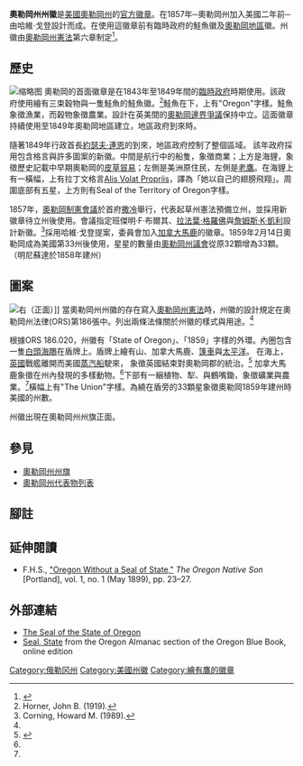 {{noteTA
|G1=USState
}}
{{Infobox Coat of arms|name=奧勒岡州州徽|image=Seal of Oregon.svg|image_width=200|armiger=奧勒岡州|year_adopted=1859年2月14日|motto='''She sails on her own wings'''}}
'''奧勒岡州州徽'''是[[美國|美國]][[奧勒岡州|奧勒岡州]]的[[美国各州、特区和领地徽章列表|官方徽章]]。在1857年─奧勒岡州加入美國二年前─由哈維·戈登設計而成。在使用這徽章前有臨時政府的鮭魚徽及[[奧勒岡地區|奧勒岡地區]]徽。州徽由[[奧勒岡州憲法|奧勒岡州憲法]]第六章制定<ref name="sos2">{{cite web|url=http://www.sos.state.or.us/executive/stateseal/index.html|title=Oregon State Seal|accessdate=2008-02-25|publisher=[[Oregon_Secretary_of_State|Oregon Secretary of State]]|archive-date=2012-07-03|archive-url=https://www.webcitation.org/68svpbPMy?url=http://www.sos.state.or.us/executive/404_error.html|dead-url=no}}</ref>。

== 歷史 ==
{{Multiple image}}
[[File:Oregon_state_coat_of_arms_(illustrated,_1876).jpg|缩略图]]
奧勒岡的首面徽章是在1843年至1849年間的[[奧勒岡臨時政府|臨時政府]]時期使用。該政府使用繪有三束穀物與一隻鮭魚的鮭魚徽。<ref name="Horner">Horner, John B. (1919). </ref>鮭魚在下，上有"Oregon"字樣。鮭魚象徵漁業，而穀物象徵農業。設計在英美間的[[奧勒岡邊界爭議|奧勒岡邊界爭議]]保持中立。這面徽章持續使用至1849年奧勒岡地區建立，地區政府到來時。

隨著1849年行政首長[[約瑟夫·連恩|約瑟夫·連恩]]的到來，地區政府控制了整個區域。 該年政府採用包含格言與許多圖案的新徽。中間是航行中的船隻，象徵商業；上方是海貍，象徵歷史記載中早期奧勒岡的[[皮草貿易|皮草貿易]]；左側是美洲原住民，左側是[[鷹_(紋章學)|老鷹]]。在海貍上有一橫幅，上有拉丁文格言<span>[[Alis_volat_propriis|Alis Volat Propriis]]，譯為「她以自己的翅膀飛翔」。</span>周圍底部有五星，上方則有Seal of the Territory of Oregon字樣。

1857年，[[奧勒岡制憲會議|奧勒岡制憲會議]]於首府[[塞勒姆_(俄勒冈州)|撒冷]]舉行，代表起草州憲法預備立州，並採用新徽章待立州後使用。會議指定班傑明·F·布爾其、[[拉法葉·格羅佛|拉法葉·格羅佛]]與[[詹姆斯·K·凱利|詹姆斯·K·凱利]]設計新徽。<ref name="Oregon">Corning, Howard M. (1989). </ref>採用哈維·戈登提案，委員會加入[[加拿大馬鹿|加拿大馬鹿]]的徽章。1859年2月14日奧勒岡成為美國第33州後使用，星星的數量由[[奧勒岡州議會|奧勒岡州議會]]從原32顆增為33顆。（明尼蘇達於1858年建州）

== 圖案 ==
[[File:Flag_of_Oregon.svg|右]]（正面）]]
當奧勒岡州州徽的存在寫入[[奧勒岡州憲法|奧勒岡州憲法]]時，州徽的設計規定在奧勒岡州法律(ORS)第186張中。列出兩條法條關於州徽的樣式與用途。<ref name="sos2" />

根據ORS 186.020，州徽有「State of Oregon」、「1859」字樣的外環。內圈包含一隻[[白頭海鵰|白頭海鵰]]在盾牌上。盾牌上繪有山、加拿大馬鹿、[[篷車|篷車]]與[[太平洋|太平洋]]。 在海上，[[英國|英國]]戰艦離開而美國[[蒸汽船|蒸汽船]]駛來， 象徵英國結束對奧勒岡郡的統治。<ref name="sos1">{{cite web|url=http://bluebook.state.or.us/kids/focus/seal.htm|title=State Seal of the State of Oregon|accessdate=2016-03-07|publisher=[[Oregon_Secretary_of_State|Oregon Secretary of State]]|archive-date=2012-12-27|archive-url=https://web.archive.org/web/20121227174052/http://bluebook.state.or.us/kids/focus/seal.htm|dead-url=no}}</ref> 加拿大馬鹿象徵在州內發現的多樣動物。<ref name="Oregon" />下部有一綑植物、犁、與鶴嘴鋤，象徵礦業與農業。<ref name="Oregon" />橫幅上有"The Union"字樣。為繞在盾旁的33顆星象徵奧勒岡1859年建州時美國的州數。

州徽出現在奧勒岡州州旗正面。

== 參見 ==
* [[奧勒岡州州旗|奧勒岡州州旗]]
* [[奧勒岡州代表物列表|奧勒岡州代表物列表]]

== 腳註 ==
{{Reflist|30em}}

== 延伸閱讀 ==
* F.H.S., [[iarchive:oregonnativeson01nati|"Oregon Without a Seal of State,"]] ''The Oregon Native Son'' [Portland], vol. 1, no. 1 (May 1899), pp. 23–27.

== 外部連結 ==
* [http://bluebook.state.or.us/kids/focus/seal.htm The Seal of the State of Oregon]{{Wayback|url=http://bluebook.state.or.us/kids/focus/seal.htm |date=20121227174052 }}
* [http://bluebook.state.or.us/facts/almanac/almanac05.htm Seal, State]{{Wayback|url=http://bluebook.state.or.us/facts/almanac/almanac05.htm |date=20070916015732 }} from the Oregon Almanac section of the Oregon Blue Book, online edition
{{美國州徽}}
[[Category:俄勒冈州|Category:俄勒冈州]]
[[Category:美國州徽|Category:美國州徽]]
[[Category:繪有鷹的徽章|Category:繪有鷹的徽章]]